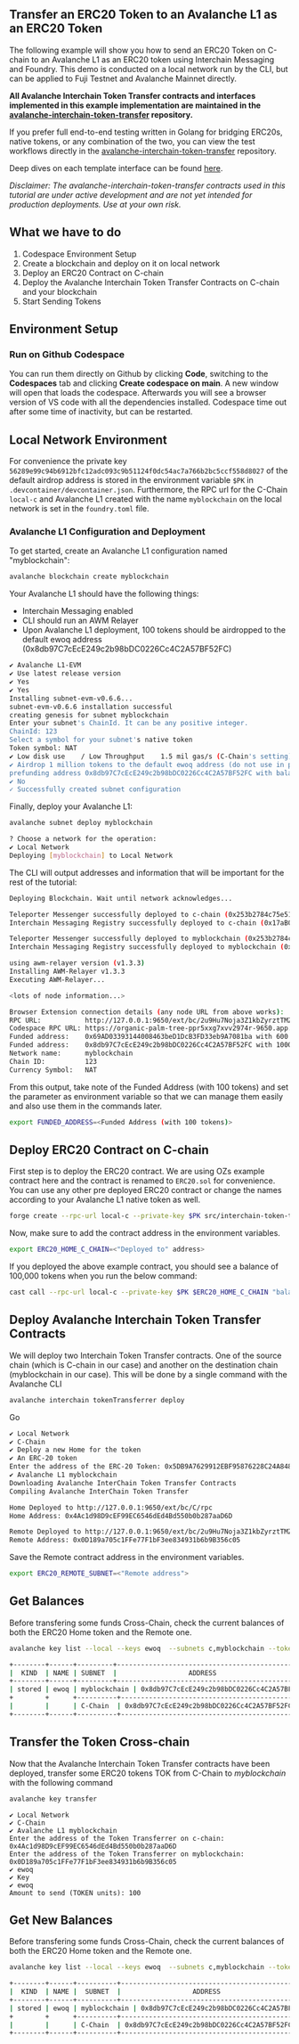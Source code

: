 ## Transfer an ERC20 Token to an Avalanche L1 as an ERC20 Token

The following example will show you how to send an ERC20 Token on C-chain to an Avalanche L1 as an ERC20 token using Interchain Messaging and Foundry. This demo is conducted on a local network run by the CLI, but can be applied to Fuji Testnet and Avalanche Mainnet directly.

**All Avalanche Interchain Token Transfer contracts and interfaces implemented in this example implementation are maintained in the [avalanche-interchain-token-transfer](https://github.com/ava-labs/avalanche-interchain-token-transfer/tree/main/contracts/src) repository.**

If you prefer full end-to-end testing written in Golang for bridging ERC20s, native tokens, or any combination of the two, you can view the test workflows directly in the [avalanche-interchain-token-transfer](https://github.com/ava-labs/avalanche-interchain-token-transfer/tree/main/tests/flows) repository.

Deep dives on each template interface can be found [here](https://github.com/ava-labs/avalanche-interchain-token-transfer/blob/main/contracts/README.md).

_Disclaimer: The avalanche-interchain-token-transfer contracts used in this tutorial are under active development and are not yet intended for production deployments. Use at your own risk._

## What we have to do

1. Codespace Environment Setup
2. Create a blockchain and deploy on it on local network
3. Deploy an ERC20 Contract on C-chain
4. Deploy the Avalanche Interchain Token Transfer Contracts on C-chain and your blockchain
5. Start Sending Tokens

## Environment Setup

### Run on Github Codespace

You can run them directly on Github by clicking **Code**, switching to the **Codespaces** tab and clicking **Create codespace on main**. A new window will open that loads the codespace. Afterwards you will see a browser version of VS code with all the dependencies installed. Codespace time out after some time of inactivity, but can be restarted.

## Local Network Environment

For convenience the private key `56289e99c94b6912bfc12adc093c9b51124f0dc54ac7a766b2bc5ccf558d8027` of the default airdrop address is stored in the environment variable `$PK` in `.devcontainer/devcontainer.json`. Furthermore, the RPC url for the C-Chain `local-c` and Avalanche L1 created with the name `myblockchain` on the local network is set in the `foundry.toml` file.

### Avalanche L1 Configuration and Deployment

To get started, create an Avalanche L1 configuration named "myblockchain":

```bash
avalanche blockchain create myblockchain
```

Your Avalanche L1 should have the following things:

- Interchain Messaging enabled
- CLI should run an AWM Relayer
- Upon Avalanche L1 deployment, 100 tokens should be airdropped to the default ewoq address (0x8db97C7cEcE249c2b98bDC0226Cc4C2A57BF52FC)

```bash
✔ Avalanche L1-EVM
✔ Use latest release version
✔ Yes
✔ Yes
Installing subnet-evm-v0.6.6...
subnet-evm-v0.6.6 installation successful
creating genesis for subnet myblockchain
Enter your subnet's ChainId. It can be any positive integer.
ChainId: 123
Select a symbol for your subnet's native token
Token symbol: NAT
✔ Low disk use    / Low Throughput    1.5 mil gas/s (C-Chain's setting)
✔ Airdrop 1 million tokens to the default ewoq address (do not use in production)
prefunding address 0x8db97C7cEcE249c2b98bDC0226Cc4C2A57BF52FC with balance 1000000000000000000000000
✔ No
✓ Successfully created subnet configuration
```

Finally, deploy your Avalanche L1:

```bash
avalanche subnet deploy myblockchain
```

```bash
? Choose a network for the operation:
✔ Local Network
Deploying [myblockchain] to Local Network
```

The CLI will output addresses and information that will be important for the rest of the tutorial:

```bash
Deploying Blockchain. Wait until network acknowledges...

Teleporter Messenger successfully deployed to c-chain (0x253b2784c75e510dD0fF1da844684a1aC0aa5fcf)
Interchain Messaging Registry successfully deployed to c-chain (0x17aB05351fC94a1a67Bf3f56DdbB941aE6c63E25)

Teleporter Messenger successfully deployed to myblockchain (0x253b2784c75e510dD0fF1da844684a1aC0aa5fcf)
Interchain Messaging Registry successfully deployed to myblockchain (0x73b1dB7E9923c9d8fd643ff381e74dd9618EA1a5)

using awm-relayer version (v1.3.3)
Installing AWM-Relayer v1.3.3
Executing AWM-Relayer...

<lots of node information...>

Browser Extension connection details (any node URL from above works):
RPC URL:           http://127.0.0.1:9650/ext/bc/2u9Hu7Noja3Z1kbZyrztTMZcDeqb6acwyPyqP4BbVDjoT8ZaYc/rpc
Codespace RPC URL: https://organic-palm-tree-ppr5xxg7xvv2974r-9650.app.github.dev/ext/bc/2u9Hu7Noja3Z1kbZyrztTMZcDeqb6acwyPyqP4BbVDjoT8ZaYc/rpc
Funded address:    0x69AD03393144008463beD1DcB3FD33eb9A7081ba with 600 (10^18)
Funded address:    0x8db97C7cEcE249c2b98bDC0226Cc4C2A57BF52FC with 1000000 (10^18) - private key: 56289e99c94b6912bfc12adc093c9b51124f0dc54ac7a766b2bc5ccf558d8027
Network name:      myblockchain
Chain ID:          123
Currency Symbol:   NAT
```

From this output, take note of the Funded Address (with 100 tokens) and set the parameter as environment variable so that we can manage them easily and also use them in the commands later.

```bash
export FUNDED_ADDRESS=<Funded Address (with 100 tokens)>
```

## Deploy ERC20 Contract on C-chain

First step is to deploy the ERC20 contract. We are using OZs example contract here and the contract is renamed to `ERC20.sol` for convenience. You can use any other pre deployed ERC20 contract or change the names according to your Avalanche L1 native token as well.

```bash
forge create --rpc-url local-c --private-key $PK src/interchain-token-transfer/3-erc20-to-erc20-interchain-token-transfer/ERC20.sol:TOK
```

Now, make sure to add the contract address in the environment variables.

```bash
export ERC20_HOME_C_CHAIN=<"Deployed to" address>
```

If you deployed the above example contract, you should see a balance of 100,000 tokens when you run the below command:

```bash
cast call --rpc-url local-c --private-key $PK $ERC20_HOME_C_CHAIN "balanceOf(address)(uint)" $FUNDED_ADDRESS
```

## Deploy Avalanche Interchain Token Transfer Contracts

We will deploy two Interchain Token Transfer contracts. One of the source chain (which is C-chain in our case) and another on the destination chain (myblockchain in our case). This will be done by a single command with the Avalanche CLI

```bash
avalanche interchain tokenTransferrer deploy
```
Go

```bash
✔ Local Network
✔ C-Chain
✔ Deploy a new Home for the token
✔ An ERC-20 token
Enter the address of the ERC-20 Token: 0x5DB9A7629912EBF95876228C24A848de0bfB43A9
✔ Avalanche L1 myblockchain
Downloading Avalanche InterChain Token Transfer Contracts
Compiling Avalanche InterChain Token Transfer

Home Deployed to http://127.0.0.1:9650/ext/bc/C/rpc
Home Address: 0x4Ac1d98D9cEF99EC6546dEd4Bd550b0b287aaD6D

Remote Deployed to http://127.0.0.1:9650/ext/bc/2u9Hu7Noja3Z1kbZyrztTMZcDeqb6acwyPyqP4BbVDjoT8ZaYc/rpc
Remote Address: 0x0D189a705c1FFe77F1bF3ee834931b6b9B356c05
```

Save the Remote contract address in the environment variables.

```bash
export ERC20_REMOTE_SUBNET=<"Remote address">
```

## Get Balances

Before transfering some funds Cross-Chain, check the current balances of both the ERC20 Home token and the Remote one. 

```bash
avalanche key list --local --keys ewoq  --subnets c,myblockchain --tokens $ERC20_HOME_C_CHAIN,$ERC20_REMOTE_SUBNET
```

```bash
+--------+------+---------+--------------------------------------------+---------------+------------------+---------------+
|  KIND  | NAME | SUBNET  |                  ADDRESS                   |     TOKEN     |     BALANCE      |    NETWORK    |
+--------+------+---------+--------------------------------------------+---------------+------------------+---------------+
| stored | ewoq | myblockchain | 0x8db97C7cEcE249c2b98bDC0226Cc4C2A57BF52FC | TOK (0x0D18.)|               0  | Local Network |
+        +      +----------+--------------------------------------------+---------------+-----------------+---------------+
|        |      | C-Chain  | 0x8db97C7cEcE249c2b98bDC0226Cc4C2A57BF52FC | TOK (0x5DB9.)| 100000.000000000 | Local Network |
+--------+------+----------+--------------------------------------------+---------------+-----------------+---------------+
```

## Transfer the Token Cross-chain

Now that the Avalanche Interchain Token Transfer contracts have been deployed, transfer some ERC20 tokens TOK from C-Chain to _myblockchain_ with the following command

```bash
avalanche key transfer
```

```
✔ Local Network
✔ C-Chain
✔ Avalanche L1 myblockchain
Enter the address of the Token Transferrer on c-chain: 0x4Ac1d98D9cEF99EC6546dEd4Bd550b0b287aaD6D
Enter the address of the Token Transferrer on myblockchain: 0x0D189a705c1FFe77F1bF3ee834931b6b9B356c05
✔ ewoq
✔ Key
✔ ewoq
Amount to send (TOKEN units): 100
```

## Get New Balances

Before transfering some funds Cross-Chain, check the current balances of both the ERC20 Home token and the Remote one. 

```bash
avalanche key list --local --keys ewoq  --subnets c,myblockchain --tokens $ERC20_HOME_C_CHAIN,$ERC20_REMOTE_SUBNET
```

```bash
+--------+------+----------+--------------------------------------------+---------------+-----------------+---------------+
|  KIND  | NAME |  SUBNET  |                  ADDRESS                   |     TOKEN     |     BALANCE     |    NETWORK    |
+--------+------+----------+--------------------------------------------+---------------+-----------------+---------------+
| stored | ewoq | myblockchain | 0x8db97C7cEcE249c2b98bDC0226Cc4C2A57BF52FC | TOK (0x0D18.) |   100.000000000 | Local Network |
+        +      +----------+--------------------------------------------+---------------+-----------------+---------------+
|        |      | C-Chain  | 0x8db97C7cEcE249c2b98bDC0226Cc4C2A57BF52FC | TOK (0x5DB9.) | 99900.000000000 | Local Network |
+--------+------+----------+--------------------------------------------+---------------+-----------------+---------------+
```
